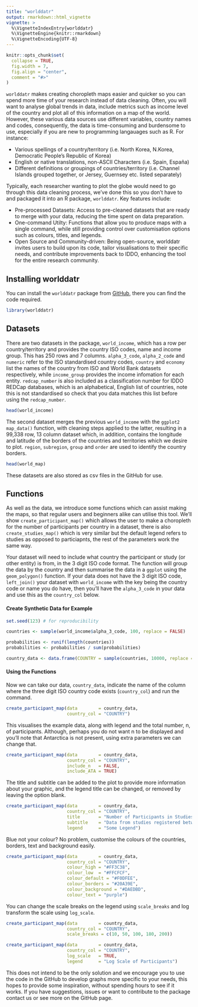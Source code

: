 ```yaml
---
title: "worlddatr" 
output: rmarkdown::html_vignette
vignette: >
  %\VignetteIndexEntry{worlddatr}
  %\VignetteEngine{knitr::rmarkdown}
  %\VignetteEncoding{UTF-8}
---
```


```r
knitr::opts_chunk$set(
  collapse = TRUE,
  fig.width = 7,
  fig.align = "center",
  comment = "#>"
)
```

`worlddatr` makes creating choropleth maps easier and quicker so you can spend more time of your research instead of data cleaning. Often, you will want to analyse global trends in data, include metrics such as income level of the country and plot all of this information on a map of the world. However, these various data sources use different variables, country names and codes, consequently, the data is time-consuming and burdensome to use, especially if you are new to programming langauages such as R. For instance:

-   Various spellings of a country/territory (i.e. North Korea, N.Korea, Democratic People's Republic of Korea)
-   English or native translations, non-ASCII Characters (i.e. Spain, España)
-   Different definitions or groupings of countries/territory (i.e. Channel Islands grouped together, or Jersey, Guernsey etc. listed separately)

Typically, each researcher wanting to plot the globe would need to go through this data cleaning process, we've done this so you don't have to and packaged it into an R package, `worlddatr`. Key features include:

-   Pre-processed Datasets: Access to pre-cleaned datasets that are ready to merge with your data, reducing the time spent on data preparation.
-   One-command Utilty: Functions that allow you to produce maps with a single command, while still providing control over customisation options such as colours, titles, and legends.
-   Open Source and Community-driven: Being open-source, worlddatr invites users to build upon its code, tailor visualisations to their specific needs, and contribute improvements back to IDDO, enhancing the tool for the entire research community.

## Installing worlddatr

You can install the `worlddatr` package from [GitHub](https://github.com/Infectious-Diseases-Data-Observatory/worlddatr), there you can find the code required.

```r
library(worlddatr)
```

## Datasets

There are two datasets in the package, `world_income`, which has a row per country/territory and provides the country ISO codes, name and income group. This has 250 rows and 7 columns. `alpha_3_code`, `alpha_2_code` and `numeric` refer to the ISO standardised country codes, `country` and `economy` list the names of the country from ISO and World Bank datasets respectively, while `income_group` provides the income infomation for each entity. `redcap_number` is also included as a classification number for IDDO REDCap databases, which is an alphabetical, English list of countries, note this is not standardised so check that you data matches this list before using the `redcap_number`.

```r
head(world_income)
```

The second dataset merges the previous `world_income` with the `ggplot2` `map_data()` function, with cleaning steps applied to the latter, resulting in a 99,338 row, 13 column dataset which, in addition, contains the longitude and latitude of the borders of the countries and territories which we desire to plot. `region`, `subregion`, `group` and `order` are used to identify the country borders.

```r
head(world_map)
```

These datasets are also stored as csv files in the GitHub for use.

## Functions

As well as the data, we introduce some functions which can assist making the maps, so that regular users and beginners alike can utilise this tool. We'll show `create_participant_map()` which allows the user to make a choropleth for the number of participants per country in a dataset, there is also `create_studies_map()` which is very similar but the default legend refers to studies as opposed to particiapnts, the rest of the parameters work the same way.

Your dataset will need to include what country the participant or study (or other entity) is from, in the 3 digit ISO code format. The function will group the data by the country and then summarise the data in a `ggplot` using the `geom_polygon()` function. If your data does not have the 3 digit ISO code, `left_join()` your dataset with `world_income` with the key being the country code or name you do have, then you'll have the `alpha_3_code` in your data and use this as the `country_col` below. 

#### Create Synthetic Data for Example

```r
set.seed(123) # for reproducibility

countries <- sample(world_income$alpha_3_code, 100, replace = FALSE)

probabilities <- runif(length(countries))
probabilities <- probabilities / sum(probabilities)

country_data <- data.frame(COUNTRY = sample(countries, 10000, replace = TRUE, prob = probabilities))
```

#### Using the Functions

Now we can take our data, `country_data`, indicate the name of the column where the three digit ISO country code exists (`country_col`) and run the command.

```r
create_participant_map(data        = country_data,
                       country_col = "COUNTRY")
```

This visualises the example data, along with legend and the total number, n, of participants. Although, perhaps you do not want n to be displayed and you'll note that Antarctica is not present, using extra parameters we can change that.

```r
create_participant_map(data        = country_data,
                       country_col = "COUNTRY",
                       include_n   = FALSE,
                       include_ATA = TRUE)
```

The title and subtitle can be added to the plot to provide more information about your graphic, and the legend title can be changed, or removed by leaving the option blank.

```r
create_participant_map(data        = country_data,
                       country_col = "COUNTRY",
                       title       = "Number of Participants in Studies across Countries",
                       subtitle    = "Data from studies registered between 2000 - 2024",
                       legend      = "Some Legend")
```

Blue not your colour? No problem, customise the colours of the countries, borders, text and background easily.

```r
create_participant_map(data        = country_data,
                       country_col = "COUNTRY",
                       colour_high = "#FF3C38",
                       colour_low  = "#FFCFCF",
                       colour_default = "#F0DFEE",
                       colour_borders = "#20A39E",
                       colour_background = "#DAEDBD",
                       colour_text = "purple")
```

You can change the scale breaks on the legend using `scale_breaks` and log transform the scale using `log_scale`.

```r
create_participant_map(data        = country_data,
                       country_col = "COUNTRY",
                       scale_breaks = c(10, 50, 100, 180, 200))

create_participant_map(data        = country_data,
                       country_col = "COUNTRY",
                       log_scale   = TRUE,
                       legend      = "Log Scale of Participants")
```

This does not intend to be the only solution and we encourage you to use the code in the GitHub to develop graphs more specific to your needs, this hopes to provide some inspiration, without spending hours to see if it works. If you have suggestions, issues or want to contribute to the package contact us or see more on the GitHub page.
